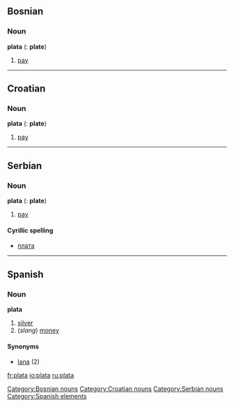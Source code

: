 ==Bosnian==
===Noun===
'''plata''' {{f}} {{s}} ({{p}}: '''plate''')

# [[pay]]

[[Category:Bosnian nouns]]

----

==Croatian==
===Noun===
'''plata''' {{f}} {{s}} ({{p}}: '''plate''')

# [[pay]]

[[Category:Croatian nouns]]

----

==Serbian==
===Noun===
'''plata''' {{f}} {{s}} ({{p}}: '''plate''')

# [[pay]]

====Cyrillic spelling====
*[[плата#Serbian|плата]]

[[Category:Serbian nouns]]

----

==Spanish==

===Noun===
'''plata''' {{f}}
# [[silver]]
# (''slang'') [[money]]

====Synonyms====
*[[lana]] {{f}} (2)

[[Category:Spanish elements]]

[[fr:plata]]
[[io:plata]]
[[ru:plata]]